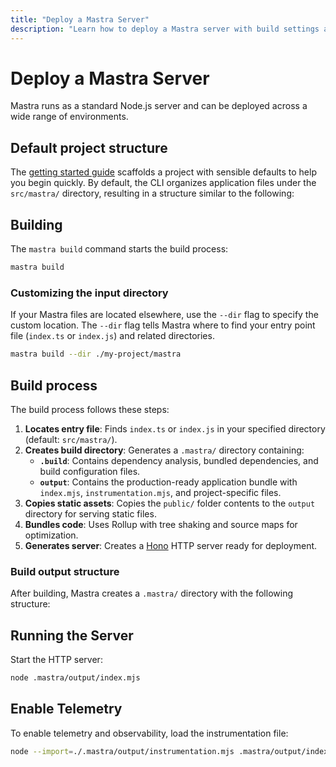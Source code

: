 ```yaml
---
title: "Deploy a Mastra Server"
description: "Learn how to deploy a Mastra server with build settings and deployment options."
---
```



# Deploy a Mastra Server

Mastra runs as a standard Node.js server and can be deployed across a wide range of environments.

## Default project structure

The [getting started guide](/docs/getting-started/installation) scaffolds a project with sensible defaults to help you begin quickly. By default, the CLI organizes application files under the `src/mastra/` directory, resulting in a structure similar to the following:

<FileTree>
  <FileTree.Folder name="src" defaultOpen>
    <FileTree.Folder name="mastra" defaultOpen>
      <FileTree.Folder name="public" defaultOpen>
        <FileTree.File name="static-asset.xyz" />
      </FileTree.Folder>
      <FileTree.Folder name="agents" />
      <FileTree.Folder name="tools" />
      <FileTree.Folder name="workflows" />
      <FileTree.File name="index.ts" />
    </FileTree.Folder>
  </FileTree.Folder>
  <FileTree.File name="package.json" />
  <FileTree.File name="tsconfig.json" />
</FileTree>

## Building

The `mastra build` command starts the build process:

```bash copy
mastra build
```

### Customizing the input directory

If your Mastra files are located elsewhere, use the `--dir` flag to specify the custom location. The `--dir` flag tells Mastra where to find your entry point file (`index.ts` or `index.js`) and related directories.

```bash copy
mastra build --dir ./my-project/mastra
```

## Build process

The build process follows these steps:

1. **Locates entry file**: Finds `index.ts` or `index.js` in your specified directory (default: `src/mastra/`).
2. **Creates build directory**: Generates a `.mastra/` directory containing:
    - **`.build`**: Contains dependency analysis, bundled dependencies, and build configuration files.
    - **`output`**: Contains the production-ready application bundle with `index.mjs`, `instrumentation.mjs`, and project-specific files.
3. **Copies static assets**: Copies the `public/` folder contents to the `output` directory for serving static files.
4. **Bundles code**: Uses Rollup with tree shaking and source maps for optimization.
5. **Generates server**: Creates a [Hono](https://hono.dev) HTTP server ready for deployment.

### Build output structure

After building, Mastra creates a `.mastra/` directory with the following structure:

<FileTree>
  <FileTree.Folder name=".mastra" defaultOpen>
    <FileTree.Folder name=".build" />
    <FileTree.Folder name="output" defaultOpen>
      <FileTree.File name="index.mjs" />
      <FileTree.File name="instrumentation.mjs" />
      <FileTree.File name="static-asset.xyz" />
    </FileTree.Folder>
  </FileTree.Folder>
</FileTree>

## Running the Server

Start the HTTP server:

```bash copy
node .mastra/output/index.mjs
```

## Enable Telemetry

To enable telemetry and observability, load the instrumentation file:

```bash copy
node --import=./.mastra/output/instrumentation.mjs .mastra/output/index.mjs
```
